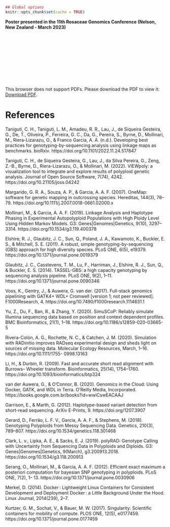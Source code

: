 ```{r setup, include=FALSE}
## Global options
knitr::opts_chunk$set(cache = TRUE)
```

**Poster presented in the 11th Rosaceae Genomics Conference (Nelson, New Zealand - March 2023)**

<object data="RGC11_Taniguti_poster.pdf" type="application/pdf" width="700px" height="700px">
    <embed src="RGC11_Taniguti_poster.pdf">
        <p>This browser does not support PDFs. Please download the PDF to view it: <a href="RGC11_Taniguti_poster.pdf">Download PDF</a>.</p>
    </embed>
</object>

# References

Taniguti, C. H., Taniguti, L. M., Amadeu, R. R., Lau, J., de Siqueira Gesteira, G., De, T., Oliveira, P., Ferreira, G. C., Da, G., Pereira, S., Byrne, D., Mollinari, M., Riera-Lizarazu, O., &#38; Franco Garcia, A. A. (n.d.). Developing best practices for genotyping-by-sequencing analysis using linkage maps as benchmarks. bioRxiv. https://doi.org/10.1101/2022.11.24.517847

Taniguti, C. H., de Siqueira Gesteira, G., Lau, J., da Silva Pereira, G., Zeng, Z.-B., Byrne, D., Riera-Lizarazu, O., &#38; Mollinari, M. (2022). VIEWpoly: a visualization tool to integrate and explore results of polyploid genetic analysis. Journal of Open Source Software, 7(74), 4242. https://doi.org/10.21105/joss.04242

Margarido, G. R. A., Souza, A. P., & Garcia, A. A. F. (2007). OneMap: software for 
genetic mapping in outcrossing species. Hereditas, 144(3), 78–79. 
https://doi.org/10.1111/j.2007.0018-0661.02000.x

Mollinari, M., & Garcia, A. A. F. (2019). Linkage Analysis and Haplotype Phasing in 
Experimental Autopolyploid Populations with High Ploidy Level Using Hidden Markov 
Models. G3: Genes|Genomes|Genetics, 9(10), 3297–3314. 
https://doi.org/10.1534/g3.119.400378

Elshire, R. J., Glaubitz, J. C., Sun, Q., Poland, J. A., Kawamoto, K., Buckler, E. S., &#38; Mitchell, S. E. (2011). A robust, simple genotyping-by-sequencing (GBS) approach for high diversity species. PLoS ONE, 6(5), e19379. https://doi.org/10.1371/journal.pone.0019379

Glaubitz, J. C., Casstevens, T. M., Lu, F., Harriman, J., Elshire, R. J., Sun, Q., &#38; Buckler, E. S. (2014). TASSEL-GBS: a high capacity genotyping by sequencing analysis pipeline. PLoS ONE, 9(2), 1–11. https://doi.org/10.1371/journal.pone.0090346

Voss, K., Gentry, J., & Auwera, G. van der. (2017). Full-stack genomics pipelining with 
GATK4+ WDL+ Cromwell [version 1; not peer reviewed]. F1000Research, 4. 
https://doi.org/10.7490/f1000research.1114631.1

Yu, Z., Du, F., Ban, R., & Zhang, Y. (2020). SimuSCoP: Reliably simulate Illumina 
sequencing data based on position and context dependent profiles. BMC Bioinformatics, 
21(1), 1–18. https://doi.org/10.1186/s12859-020-03665-5

Rivera-Colón, A. G., Rochette, N. C., & Catchen, J. M. (2020). Simulation with 
RADinitio improves RADseq experimental design and sheds light on sources of missing 
data. Molecular Ecology Resources, March, 1–16. https://doi.org/10.1111/1755-
0998.13163

Li, H., & Durbin, R. (2009). Fast and accurate short read alignment with Burrows--
Wheeler transform. Bioinformatics, 25(14), 1754–1760. 
https://doi.org/10.1093/bioinformatics/btp324

van der Auwera, G., & O’Connor, B. (2020). Genomics in the Cloud: Using Docker, 
GATK, and WDL in Terra. O’Reilly Media, Incorporated. 
https://books.google.com.br/books?id=wwiCswEACAAJ

Garrison, E., & Marth, G. (2012). Haplotype-based variant detection from short-read 
sequencing. ArXiv E-Prints, 9. https://doi.org/1207.3907

Gerard, D., Ferrão, L. F. V., Garcia, A. A. F., & Stephens, M. (2018). Genotyping 
Polyploids from Messy Sequencing Data. Genetics, 210(3), 789–807. 
https://doi.org/10.1534/genetics.118.301468

Clark, L. v., Lipka, A. E., & Sacks, E. J. (2019). polyRAD: Genotype Calling with 
Uncertainty from Sequencing Data in Polyploids and Diploids. G3: 
Genes|Genomes|Genetics, 9(March), g3.200913.2018. 
https://doi.org/10.1534/g3.118.200913

Serang, O., Mollinari, M., & Garcia, A. A. F. (2012). Efficient exact maximum a 
posteriori computation for bayesian SNP genotyping in polyploids. PLoS ONE, 7(2), 1–
13. https://doi.org/10.1371/journal.pone.0030906

Merkel, D. (2014). Docker : Lightweight Linux Containers for Consistent Development 
and Deployment Docker : a Little Background Under the Hood. Linux Journal, 
2014(239), 2–7. 

Kurtzer, G. M., Sochat, V., & Bauer, M. W. (2017). Singularity: Scientific containers for 
mobility of compute. PLOS ONE, 12(5), e0177459. 
https://doi.org/10.1371/journal.pone.0177459


